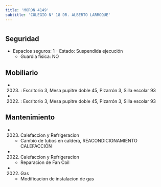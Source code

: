 ```yaml
---
title: 'MORON 4149'
subtitle: 'COLEGIO N° 18 DR. ALBERTO LARROQUE'
---
```


#


## Seguridad

*  Espacios seguros: 1 - Estado: Suspendida ejecución 
    + Guardia física: NO





## Mobiliario

*  (2023) : Escritorio 3, Mesa pupitre doble 45, Pizarrón 3, Silla escolar 93 

*  (2022) : Escritorio 3, Mesa pupitre doble 45, Pizarrón 3, Silla escolar 93 





## Mantenimiento

*  (2023) Calefaccion y Refrigeracion 
    + Cambio de tubos en caldera, REACONDICIONAMIENTO CALEFACCIÓN

*  (2022) Calefaccion y Refrigeracion 
    + Reparacion de Fan Coil

*  (2022) Gas 
    + Modificacion de instalacion de gas



